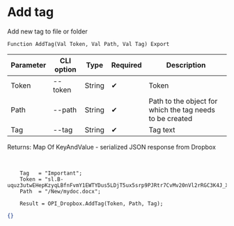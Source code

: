 ﻿---
sidebar_position: 2
---


# Add tag
 Add new tag to file or folder



`Function AddTag(Val Token, Val Path, Val Tag) Export`

  | Parameter | CLI option | Type | Required | Description |
  |-|-|-|-|-|
  | Token | --token | String | &#x2714; | Token |
  | Path | --path | String | &#x2714; | Path to the object for which the tag needs to be created |
  | Tag | --tag | String | &#x2714; | Tag text |

  
  Returns:  Map Of KeyAndValue - serialized JSON response from Dropbox

<br/>




```bsl title="Code example"
    Tag   = "Important";
    Token = "sl.B-uquz3utwEHepKzyqLBfnFvmY1EWTYDus5LDjT5ux5srp9PJRtr7CvMv20nVl2rRGC3K4J_X5...";
    Path  = "/New/mydoc.docx";

    Result = OPI_Dropbox.AddTag(Token, Path, Tag);
```
 



```json title="Result"
{}
```

